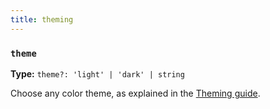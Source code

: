 ```yaml
---
title: theming
---
```

### `theme`
**Type:** `theme?: 'light' | 'dark' | string`

Choose any color theme, as explained in the [Theming guide](/overview/theming).